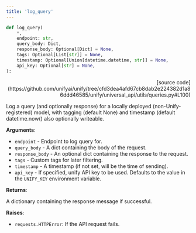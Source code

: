 ```yaml
---
title: 'log_query'
---
```


```python
def log_query(
    *,
    endpoint: str,
    query_body: Dict,
    response_body: Optional[Dict] = None,
    tags: Optional[List[str]] = None,
    timestamp: Optional[Union[datetime.datetime, str]] = None,
    api_key: Optional[str] = None,
):
```

<p align="right">[source code](https://github.com/unifyai/unify/tree/cfd3dea4afd67cb8dab2e224382d1a86ddd46585/unify/universal_api/utils/queries.py#L100)</p>

Log a query (and optionally response) for a locally deployed (non-Unify-registered)
model, with tagging (default None) and timestamp (default datetime.now() also
optionally writeable.

**Arguments**:

- `endpoint` - Endpoint to log query for.
- `query_body` - A dict containing the body of the request.
- `response_body` - An optional dict containing the response to the request.
- `tags` - Custom tags for later filtering.
- `timestamp` - A timestamp (if not set, will be the time of sending).
- `api_key` - If specified, unify API key to be used. Defaults to the value in the `UNIFY_KEY` environment variable.



**Returns**:

A dictionary containing the response message if successful.



**Raises**:

- `requests.HTTPError`: If the API request fails.